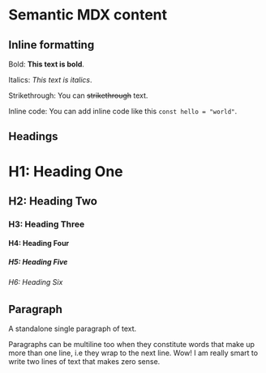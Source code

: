 # Semantic MDX content

## Inline formatting

Bold: **This text is bold**.

Italics: _This text is italics_.

Strikethrough: You can ~~strikethrough~~ text.

Inline code: You can add inline code like this `const hello = "world"`.

## Headings

# H1: Heading One

## H2: Heading Two

### H3: Heading Three

#### H4: Heading Four

##### H5: Heading Five

###### H6: Heading Six

## Paragraph

A standalone single paragraph of text.

Paragraphs can be multiline too when they constitute words that make up more than one line, i.e they wrap to the next line. Wow! I am really smart to write two lines of text that makes zero sense.
